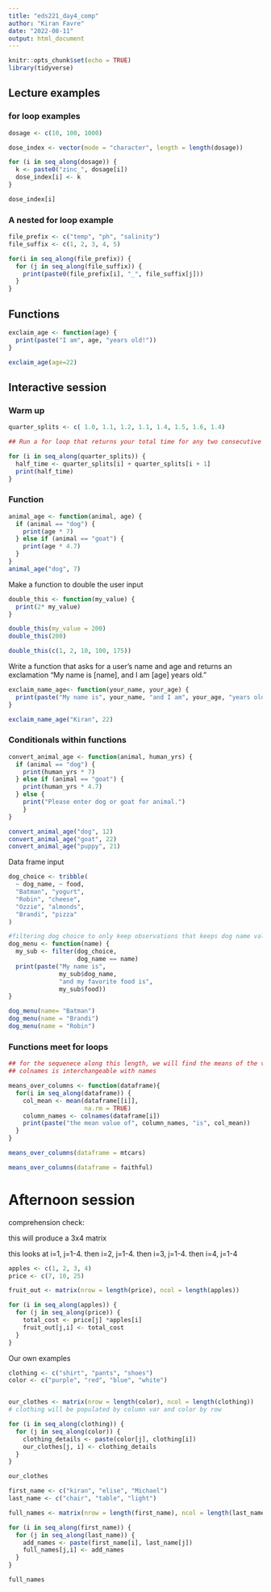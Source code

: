 ```yaml
---
title: "eds221_day4_comp"
author: "Kiran Favre"
date: "2022-08-11"
output: html_document
---
```


```r
knitr::opts_chunk$set(echo = TRUE)
library(tidyverse)
```

## Lecture examples

### for loop examples

```r
dosage <- c(10, 100, 1000)

dose_index <- vector(mode = "character", length = length(dosage))

for (i in seq_along(dosage)) {
  k <- paste0("zinc_", dosage[i])
  dose_index[i] <- k
}

dose_index[i]
```

### A nested for loop example

```r
file_prefix <- c("temp", "ph", "salinity")
file_suffix <- c(1, 2, 3, 4, 5)

for(i in seq_along(file_prefix)) {
  for (j in seq_along(file_suffix)) {
    print(paste0(file_prefix[i], "_", file_suffix[j]))
  }
}
```

## Functions

```r
exclaim_age <- function(age) {
  print(paste("I am", age, "years old!"))
}

exclaim_age(age=22)
```

## Interactive session

### Warm up

```r
quarter_splits <- c( 1.0, 1.1, 1.2, 1.1, 1.4, 1.5, 1.6, 1.4)

## Run a for loop that returns your total time for any two consecutive quarter miles. hint: the first is 1.0+1.1, then 1.1+1.2, etc

for (i in seq_along(quarter_splits)) {
  half_time <- quarter_splits[i] + quarter_splits[i + 1]
  print(half_time)
}
```

### Function

```r
animal_age <- function(animal, age) {
  if (animal == "dog") {
    print(age * 7)
  } else if (animal == "goat") {
    print(age * 4.7)
  }
}
animal_age("dog", 7)
```

Make a function to double the user input

```r
double_this <- function(my_value) {
  print(2* my_value)
}

double_this(my_value = 200)
double_this(200)

double_this(c(1, 2, 10, 100, 175))
```

Write a function that asks for a user's name and age and returns an exclamation "My name is [name], and I am [age] years old."

```r
exclaim_name_age<- function(your_name, your_age) {
  print(paste("My name is", your_name, "and I am", your_age, "years old!"))
}

exclaim_name_age("Kiran", 22)
```

### Conditionals within functions

```r
convert_animal_age <- function(animal, human_yrs) {
  if (animal == "dog") {
    print(human_yrs * 7)
  } else if (animal == "goat") {
    print(human_yrs * 4.7)
  } else {
    print("Please enter dog or goat for animal.")
    }
}

convert_animal_age("dog", 12)
convert_animal_age("goat", 22)
convert_animal_age("puppy", 21)
```

Data frame input

```r
dog_choice <- tribble(
  ~ dog_name, ~ food, 
  "Batman", "yogurt",
  "Robin", "cheese",
  "Ozzie", "almonds",
  "Brandi", "pizza"
)

#filtering dog choice to only keep observations that keeps dog name values that match what the user chooses
dog_menu <- function(name) {
  my_sub <- filter(dog_choice,
                   dog_name == name)
  print(paste("My name is",
              my_sub$dog_name,
              "and my favorite food is",
              my_sub$food))
}

dog_menu(name= "Batman")
dog_menu(name = "Brandi")
dog_menu(name = "Robin")
```

### Functions meet for loops

```r

## for the sequenece along this length, we will find the means of the values in the columns, define the name so we can use this in our output, and then print those in a statement
## colnames is interchangeable with names

means_over_columns <- function(dataframe){
  for(i in seq_along(dataframe)) {
    col_mean <- mean(dataframe[[i]],
                     na.rm = TRUE)
    column_names <- colnames(dataframe[i])
    print(paste("the mean value of", column_names, "is", col_mean))
  }
}

means_over_columns(dataframe = mtcars)

means_over_columns(dataframe = faithful)
```

# Afternoon session

comprehension check:

this will produce a 3x4 matrix

this looks at i=1, j=1-4. then i=2, j=1-4. then i=3, j=1-4. then i=4, j=1-4

```r
apples <- c(1, 2, 3, 4)
price <- c(7, 10, 25)

fruit_out <- matrix(nrow = length(price), ncol = length(apples))

for (i in seq_along(apples)) {
  for (j in seq_along(price)) {
    total_cost <- price[j] *apples[i]
    fruit_out[j,i] <- total_cost
  }
}
```

Our own examples

```r
clothing <- c("shirt", "pants", "shoes")
color <- c("purple", "red", "blue", "white")


our_clothes <- matrix(nrow = length(color), ncol = length(clothing))
# clothing will be populated by column var and color by row

for (i in seq_along(clothing)) {
  for (j in seq_along(color)) {
    clothing_details <- paste(color[j], clothing[i])
    our_clothes[j, i] <- clothing_details
  }
}

our_clothes
```

```r
first_name <- c("kiran", "elise", "Michael")
last_name <- c("chair", "table", "light")

full_names <- matrix(nrow = length(first_name), ncol = length(last_name))

for (i in seq_along(first_name)) {
  for (j in seq_along(last_name)) {
    add_names <- paste(first_name[i], last_name[j])
    full_names[j,i] <- add_names
  }
}

full_names
```
